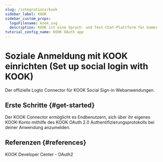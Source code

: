 ```yaml
---
slug: /integrations/kook
sidebar_label: KOOK
sidebar_custom_props:
  logoFilename: kook.svg
  description: KOOK ist eine Sprach- und Text-Chat-Plattform für Gamer, ähnlich wie Discord.
tutorial_config_name: KOOK OAuth app
---
```




# Soziale Anmeldung mit KOOK einrichten (Set up social login with KOOK)

Der offizielle Logto Connector für KOOK Social Sign-in Webanwendungen.

<GuideTip />

## Erste Schritte \{#get-started}

Der KOOK Connector ermöglicht es Endbenutzern, sich über ihr eigenes KOOK-Konto mithilfe des KOOK OAuth 2.0 Authentifizierungsprotokolls bei deiner Anwendung anzumelden.

<Integration />

## Referenzen \{#references}

<Url href="https://developer.kookapp.cn/doc/oauth2">KOOK Developer Center - OAuth2</Url>
